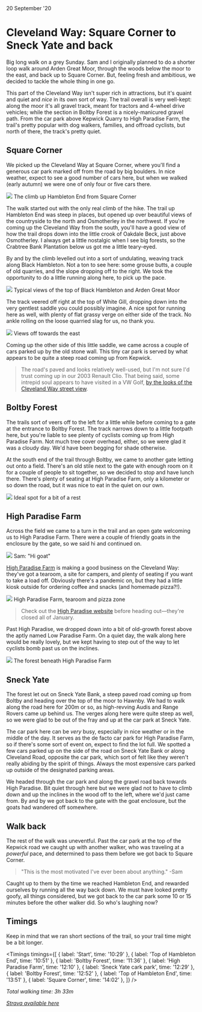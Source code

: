 
<title>Square Corner to Sneck Yate and back | Charles Harries</title>
<meta name="description" content="An account of a day trip along the Cleveland Way between Square Corner and Sneck Yate." />

<Date>
  20 September '20
</Date>

# Cleveland Way: Square Corner to Sneck Yate and back

Big long walk on a grey Sunday. Sam and I originally planned to do a shorter loop walk around Arden Great Moor, through the woods below the moor to the east, and back up to Square Corner. But, feeling fresh and ambitious, we decided to tackle the whole thing in one go.

This part of the Cleveland Way isn't super rich in attractions, but it's quaint and quiet and _nice_ in its own sort of way. The trail overall is very well-kept: along the moor it's all gravel track, meant for tractors and 4-wheel drive vehicles; while the section in Boltby Forest is a nicely-manicured gravel path. From the car park above Kepwick Quarry to High Paradise Farm, the trail's pretty popular with dog walkers, families, and offroad cyclists, but north of there, the track's pretty quiet.

## Square Corner

We picked up the Cleveland Way at Square Corner, where you'll find a generous car park marked off from the road by big boulders. In nice weather, expect to see a good number of cars here, but when we walked (early autumn) we were one of only four or five cars there.

<Image src="/2020-09/hambleton-end.jpg">
  The climb up Hambleton End from Square Corner
</Image>

The walk started out with the only real climb of the hike. The trail up Hambleton End was steep in places, but opened up over beautiful views of the countryside to the north and Osmotherley in the northwest. If you're coming up the Cleveland Way from the south, you'll have a good view of how the trail drops down into the little crook of Oakdale Beck, just above Osmotherley. I always get a little nostalgic when I see big forests, so the Crabtree Bank Plantation below us got me a little teary-eyed.

By and by the climb levelled out into a sort of undulating, weaving track along Black Hambleton. Not a ton to see here: some grouse butts, a couple of old quarries, and the slope dropping off to the right. We took the opportunity to do a little running along here, to pick up the pace.

<Image src="/2020-09/black-hambleton.jpg">
  Typical views of the top of Black Hambleton and Arden Great Moor
</Image>

The track veered off right at the top of White Gill, dropping down into the very gentlest saddle you could possibly imagine. A nice spot for running here as well, with plenty of flat grassy verge on either side of the track. No ankle rolling on the loose quarried slag for us, no thank you.

<Image src="/2020-09/kepwick.jpg">
  Views off towards the east
</Image>

Coming up the other side of this little saddle, we came across a couple of cars parked up by the old stone wall. This tiny car park is served by what appears to be quite a steep road coming up from Kepwick.

> The road's paved and looks relatively well-used, but I'm not sure I'd trust coming up in our 2003 Renault Clio. That being said, some intrepid soul appears to have visited in a VW Golf, [by the looks of the Cleveland Way street view](https://www.google.com/maps/@54.3167245,-1.2491087,2a,75y,0.85h,79.37t/data=!3m7!1e1!3m5!1sZVLipFoxuU6LHjbfQmzMhg!2e0!6s%2F%2Fgeo1.ggpht.com%2Fcbk%3Fpanoid%3DZVLipFoxuU6LHjbfQmzMhg%26output%3Dthumbnail%26cb_client%3Dmaps_sv.tactile.gps%26thumb%3D2%26w%3D203%26h%3D100%26yaw%3D168.4349%26pitch%3D0%26thumbfov%3D100!7i13312!8i6656).

## Boltby Forest
The trails sort of veers off to the left for a little while before coming to a gate at the entrance to Boltby Forest. The track narrows down to a little footpath here, but you're liable to see plenty of cyclists coming up from High Paradise Farm. Not much tree cover overhead, either, so we were glad it was a cloudy day. We'd have been begging for shade otherwise.

At the south end of the trail through Boltby, we came to another gate letting out onto a field. There's an old stile next to the gate with enough room on it for a couple of people to sit together, so we decided to stop and have lunch there. There's plenty of seating at High Paradise Farm, only a kilometer or so down the road, but it was nice to eat in the quiet on our own.

<Image src="/2020-09/sam-lunch.jpg">
  Ideal spot for a bit of a rest
</Image>

## High Paradise Farm
Across the field we came to a turn in the trail and an open gate welcoming us to High Paradise Farm. There were a couple of friendly goats in the enclosure by the gate, so we said hi and continued on.

<Image src="/2020-09/sam-goat.jpg">
  Sam: "Hi goat"
</Image>

[High Paradise Farm](http://www.highparadise.co.uk/) is making a good business on the Cleveland Way: they've got a tearoom, a site for campers, and plenty of seating if you want to take a load off. Obviously there's a pandemic on, but they had a little kiosk outside for ordering coffee and snacks (and homemade pizza?!).

<Image src="/2020-09/high-paradise.jpg">
  High Paradise Farm, tearoom and pizza zone
</Image>

> Check out the [High Paradise website](http://www.highparadise.co.uk/) before heading out—they're closed all of January.

Past High Paradise, we dropped down into a bit of old-growth forest above the aptly named Low Paradise Farm. On a quiet day, the walk along here would be really lovely, but we kept having to step out of the way to let cyclists bomb past us on the inclines.

<Image src="/2020-09/high-paradise-forest.jpg">
  The forest beneath High Paradise Farm
</Image>

## Sneck Yate
The forest let out on Sneck Yate Bank, a steep paved road coming up from Boltby and heading over the top of the moor to Hawnby. We had to walk along the road here for 200m or so, as high-revving Audis and Range Rovers came up behind us. The verges along here were quite steep as well, so we were glad to be out of the fray and up at the car park at Sneck Yate.

The car park here can be _very_ busy, especially in nice weather or in the middle of the day. It serves as the de facto car park for High Paradise Farm, so if there's some sort of event on, expect to find the lot full. We spotted a few cars parked up on the side of the road on Sneck Yate Bank or along Cleveland Road, opposite the car park, which sort of felt like they weren't really abiding by the spirit of things. Always the most expensive cars parked up outside of the designated parking areas.

We headed through the car park and along the gravel road back towards High Paradise. Bit quiet through here but we were glad not to have to climb down and up the inclines in the wood off to the left, where we'd just came from. By and by we got back to the gate with the goat enclosure, but the goats had wandered off somewhere.

## Walk back
The rest of the walk was uneventful. Past the car park at the top of the Kepwick road we caught up with another walker, who was traveling at a _powerful_ pace, and determined to pass them before we got back to Square Corner.

> "This is the most motivated I've ever been about anything." -Sam

Caught up to them by the time we reached Hambleton End, and rewarded ourselves by running all the way back down. We must have looked pretty goofy, all things considered, but we got back to the car park some 10 or 15 minutes before the other walker did. So who's laughing now?

## Timings
Keep in mind that we ran short sections of the trail, so your trail time might be a bit longer.

<Timings timings={[
    { label: 'Start', time: '10:29' },
    { label: 'Top of Hambleton End', time: '10:51' },
    { label: 'Boltby Forest', time: '11:36' },
    { label: 'High Paradise Farm', time: '12:10' },
    { label: 'Sneck Yate cark park', time: '12:29' },
    { label: 'Boltby Forest', time: '12:52' },
    { label: 'Top of Hambleton End', time: '13:51' },
    { label: 'Square Corner', time: '14:02' },
]} />

_Total walking time: 3h 33m_

[_Strava available here_](https://www.strava.com/activities/4087357590)